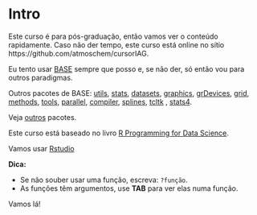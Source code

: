# Intro {#intro}

Este curso é para pós-graduação, então vamos ver o conteúdo rapidamente. Caso não der tempo,
este curso está online no sítio https://github.com/atmoschem/cursorIAG.

Eu tento usar [BASE](http://stat.ethz.ch/R-manual/R-devel/library/base/html/00Index.html)
sempre que posso e, se não der, só então vou para outros paradigmas.

Outros pacotes de BASE: [utils](http://stat.ethz.ch/R-manual/R-devel/library/utils/html/00Index.html), [stats](http://stat.ethz.ch/R-manual/R-devel/library/stats/html/00Index.html), [datasets](http://stat.ethz.ch/R-manual/R-devel/library/datasets/html/00Index.html), [graphics](http://stat.ethz.ch/R-manual/R-devel/library/graphics/html/00Index.html),
[grDevices](https://stat.ethz.ch/R-manual/R-devel/library/grDevices/html/00Index.html), [grid](https://stat.ethz.ch/R-manual/R-devel/library/grid/html/00Index.html), [methods](https://stat.ethz.ch/R-manual/R-devel/library/methods/html/00Index.html), [tools](https://stat.ethz.ch/R-manual/R-devel/library/tools/html/00Index.html), [parallel](https://stat.ethz.ch/R-manual/R-devel/library/parallel/html/00Index.html), [compiler](https://stat.ethz.ch/R-manual/R-devel/library/compiler/html/00Index.html), [splines](https://stat.ethz.ch/R-manual/R-devel/library/splines/html/00Index.html), [tcltk](https://stat.ethz.ch/R-manual/R-devel/library/tcltk/html/00Index.html) , [stats4](https://stat.ethz.ch/R-manual/R-devel/library/stats4/html/00Index.html).


Veja [outros](https://cran.r-project.org/web/packages/available_packages_by_name.html) pacotes.

Este curso está baseado no livro [R Programming for Data Science](https://leanpub.com/rprogramming).

Vamos usar [Rstudio](https://www.rstudio.com/)

**Dica:**

- Se não souber usar uma função, escreva: `?função`.
- As funções têm argumentos, use **TAB** para ver elas numa função.

Vamos lá!
